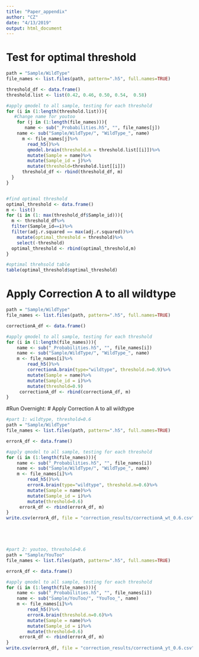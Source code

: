 ```yaml
---
title: "Paper_appendix"
author: "CZ"
date: "4/13/2019"
output: html_document
---
```


# Test for optimal threshold
```r
path = "Sample/WildType"
file_names <- list.files(path, pattern=".h5", full.names=TRUE)

threshold_df <- data.frame()
threshold.list <- list(0.42, 0.46, 0.50, 0.54,  0.58)

#apply qmodel to all sample, testing for each threshold
for (i in (1:length(threshold.list))){ 
   #Change name for youtoo
    for (j in (1:length(file_names))){
       name <- sub("_Probabilities.h5", "", file_names[j])
    name <- sub("Sample/WildType/", "WildType_", name) 
      m <- file_names[j]%>%
        read_h5()%>%
        qmodel.brain(threshold.n = threshold.list[[i]])%>%
        mutate(Sample = name)%>% 
        mutate(Sample_id = j)%>%
        mutate(threshold=threshold.list[[i]])
      threshold_df <- rbind(threshold_df, m) 
  }
}


#find optimal threshold
optimal_threshold <- data.frame()
m <- list()
for (i in (1: max(threshold_df$Sample_id))){
  m <- threshold_df%>%
  filter(Sample_id==i)%>%
  filter(adj.r.squared == max(adj.r.squared))%>%
    mutate(optimal_threshold = threshold)%>%
    select(-threshold)
  optimal_threshold <- rbind(optimal_threshold,m)
}

#optimal threhsold table
table(optimal_threshold$optimal_threshold)

```

# Apply Correction A to all wildtype
```r
path = "Sample/WildType"
file_names <- list.files(path, pattern=".h5", full.names=TRUE)

correctionA_df <- data.frame()

#apply qmodel to all sample, testing for each threshold
for (i in (1:length(file_names))){
    name <- sub("_Probabilities.h5", "", file_names[i])
    name <- sub("Sample/WildType/", "WildType_", name) 
    m <- file_names[i]%>%
        read_h5()%>%
        correctionA.brain(type="wildtype", threshold.n=0.9)%>%
        mutate(Sample = name)%>% 
        mutate(Sample_id = i)%>%
        mutate(threshold=0.9)
     correctionA_df <- rbind(correctionA_df, m) 
}
```


#Run Overnight:
# Apply Correction A to all wildtype
```r
#part 1: wildtype, threshold=0.6
path = "Sample/WildType"
file_names <- list.files(path, pattern=".h5", full.names=TRUE)

errorA_df <- data.frame()

#apply qmodel to all sample, testing for each threshold
for (i in (1:length(file_names))){
    name <- sub("_Probabilities.h5", "", file_names[i])
    name <- sub("Sample/WildType/", "WildType_", name) 
    m <- file_names[i]%>%
        read_h5()%>%
        errorA.brain(type="wildtype", threshold.n=0.6)%>%
        mutate(Sample = name)%>% 
        mutate(Sample_id = i)%>%
        mutate(threshold=0.6)
     errorA_df <- rbind(errorA_df, m) 
}
write.csv(errorA_df, file = "correction_results/correctionA_wt_0.6.csv")





#part 2: youtoo, threshold=0.6
path = "Sample/YouToo"
file_names <- list.files(path, pattern=".h5", full.names=TRUE)

errorA_df <- data.frame()

#apply qmodel to all sample, testing for each threshold
for (i in (1:length(file_names))){
    name <- sub("_Probabilities.h5", "", file_names[i])
    name <- sub("Sample/YouToo/", "YouToo_", name) 
    m <- file_names[i]%>%
        read_h5()%>%
        errorA.brain(threshold.n=0.6)%>%
        mutate(Sample = name)%>% 
        mutate(Sample_id = i)%>%
        mutate(threshold=0.6)
     errorA_df <- rbind(errorA_df, m) 
}
write.csv(errorA_df, file = "correction_results/correctionA_yt_0.6.csv")

```
